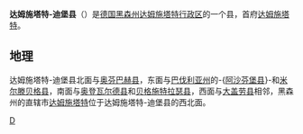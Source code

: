{{德国县级行政单位
| 县徽图 = Image:DEU Landkreis Darmstadt-Dieburg COA.svg
| 在德国内的位置图 = Image:Lage des Landkreises Darmstadt-Dieburg in Deutschland.GIF
| 所属联邦州 = 黑森州
| 所属行政区 = 达姆施塔特行政区
| 首府 = 达姆施塔特
| 面积 = 658.51
| 人口 = 297,844
| 统计时间 = 2019年12月31日
| 人口密度 = 450
| 汽车牌号 = DA
| 下设城镇 = 9个市、14个镇
| 政府地址 = Jägertorstraße 207<br />64289 Darmstadt
| 政府网站 = www.ladadi.de
| 在州内的位置图 = Image:Hessen DA2.png
|}}

'''达姆施塔特-迪堡县'''（{{lang-de|Landkreis Darmstadt-Dieburg}}）是[[德国|德国]][[黑森州|黑森州]][[达姆施塔特行政区|达姆施塔特行政区]]的一个县，首府[[达姆施塔特|达姆施塔特]]。

== 地理 ==
达姆施塔特-迪堡县北面与[[奥芬巴赫县|奥芬巴赫县]]，东面与[[巴伐利亚州|巴伐利亚州]]的-{[[阿沙芬堡县|阿沙芬堡县]]}-和[[米尔滕贝格县|米尔滕贝格县]]，南面与[[奥登瓦尔德县|奥登瓦尔德县]]和[[贝格施特拉瑟县|贝格施特拉瑟县]]，西面与[[大盖劳县|大盖劳县]]相邻，黑森州的直辖市[[达姆施塔特|达姆施塔特]]位于达姆施塔特-迪堡县的西北面。

{{Commonscat|Landkreis Darmstadt-Dieburg|达姆施塔特-迪堡县}}
{{黑森州行政区划}}
{{Authority control}}

[[Category:黑森州的县|D]]